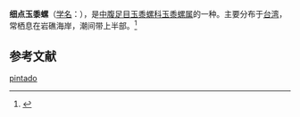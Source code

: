 {{Speciesbox
| name = 细点玉黍螺
| image = Littorina pinctado (YPM IZ 050995).jpeg
| image_width = 
| genus = Littoraria
| species = pintado
| authority = (Wood, 1828)
}}
'''细点玉黍螺'''（[[学名|学名]]：{{lang|la|'''''Littoraria pintado'''''}}），是[[中腹足目|中腹足目]][[玉黍螺科|玉黍螺科]][[玉黍螺属|玉黍螺属]]的一种。主要分布于[[台湾|台湾]]，常栖息在岩礁海岸，潮间带上半部。<ref>{{cite web|url=http://shell.sinica.edu.tw/chinese/shellbase_detail.php?science_no=286|title=国际贝库：细点玉黍螺|publisher=台湾贝类资料库|accessdate=2009-08-11}}</ref>

== 参考文献 ==
{{reflist|2}}
{{Taxonbar|from=Q6653300}}

[[Category:玉黍螺属|pintado]]